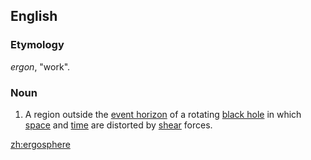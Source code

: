 ==English==

===Etymology===
{{etyl|el}} ''ergon'', "work".

===Noun===
{{wikipedia}}
{{en-noun}}

# {{physics}} A region outside the [[event horizon]] of a rotating [[black hole]] in which [[space]] and [[time]] are distorted by [[shear]] forces.

[[zh:ergosphere]]